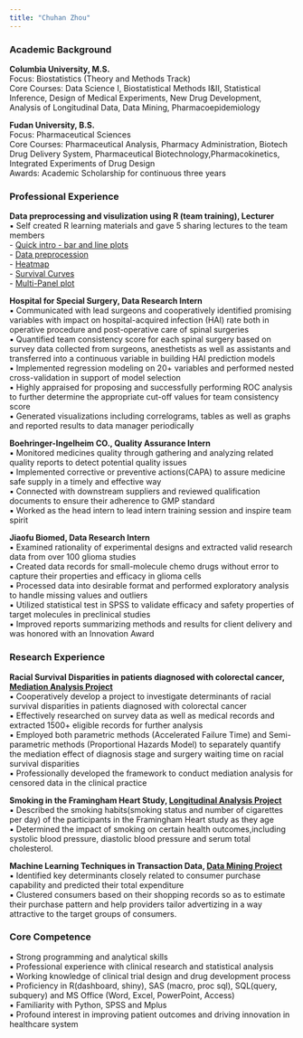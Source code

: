 ```yaml
---
title: "Chuhan Zhou"
---
```

<body style="background-image:url('off-white-bg.jpg');">

### Academic Background
**Columbia University, M.S.**   
Focus: Biostatistics (Theory and Methods Track)  
Core Courses: Data Science I, Biostatistical Methods I&II, Statistical Inference, Design of Medical Experiments, New Drug Development, Analysis of Longitudinal Data, Data Mining, Pharmacoepidemiology

**Fudan University, B.S.**      
Focus: Pharmaceutical Sciences  
Core Courses: Pharmaceutical Analysis, Pharmacy Administration, Biotech Drug Delivery System, Pharmaceutical Biotechnology,Pharmacokinetics, Integrated Experiments of Drug Design  
Awards: Academic Scholarship for continuous three years 

### Professional Experience 
**Data preprocessing and visulization using R (team training), Lecturer**   
 ▪ Self created R learning materials and gave 5 sharing lectures to the team members   
-  [Quick intro - bar and line plots](intro-to-R.html)  
-  [Data preprocession](data_preprocessing.html)  
-  [Heatmap](heatmap.html)   
-  [Survival Curves](survival.html)   
-  [Multi-Panel plot](complex.html)   

**Hospital for Special Surgery, Data Research Intern**     
 ▪ Communicated with lead surgeons and cooperatively identified promising variables with impact on hospital-acquired infection (HAI) rate both in operative procedure and post-operative care of spinal surgeries      
 ▪ Quantified team consistency score for each spinal surgery based on survey data collected from surgeons, anesthetists as well as assistants and transferred into a continuous variable in building HAI prediction models   
 ▪ Implemented regression modeling on 20+ variables and performed nested cross-validation in support of model selection   
 ▪ Highly appraised for proposing and successfully performing ROC analysis to further determine the appropriate cut-off values for team consistency score  
 ▪ Generated visualizations including correlograms, tables as well as graphs and reported results to data manager periodically    

**Boehringer-Ingelheim CO., Quality Assurance Intern**     
 ▪ Monitored medicines quality through gathering and analyzing related quality reports to detect potential quality issues     
 ▪ Implemented corrective or preventive actions(CAPA) to assure medicine safe supply in a timely and effective way   
 ▪ Connected with downstream suppliers and reviewed qualification documents to ensure their adherence to GMP standard    
 ▪ Worked as the head intern to lead intern training session and inspire team spirit

**Jiaofu Biomed, Data Research Intern**    
▪ Examined rationality of experimental designs and extracted valid research data from over 100 glioma studies  
▪ Created data records for small-molecule chemo drugs without error to capture their properties and efficacy in glioma cells   
▪ Processed data into desirable format and performed exploratory analysis to handle missing values and outliers  
▪ Utilized statistical test in SPSS to validate efficacy and safety properties of target molecules in preclinical studies   
▪ Improved reports summarizing methods and results for client delivery and was honored with an Innovation Award


### Research Experience  
**Racial Survival Disparities in patients diagnosed with colorectal cancer, [Mediation Analysis Project](project_pre.pdf)**     
▪ Cooperatively develop a project to investigate determinants of racial survival disparities in patients diagnosed with colorectal cancer      
▪ Effectively researched on survey data as well as medical records and extracted 1500+ eligible records for further analysis  
▪	Employed both parametric methods (Accelerated Failure Time) and Semi-parametric methods (Proportional Hazards Model) to separately quantify the mediation effect of diagnosis stage and surgery waiting time on racial survival disparities  
▪	Professionally developed the framework to conduct mediation analysis for censored data in the clinical practice  

**Smoking in the Framingham Heart Study, [Longitudinal Analysis Project](final_proj.html)**  
▪	Described the smoking habits(smoking status and number of cigarettes per day) of the participants in the Framingham Heart study as they age   
▪	Determined the impact of smoking on certain health outcomes,including systolic blood pressure, diastolic blood pressure and serum total cholesterol.  

**Machine Learning Techniques in Transaction Data, [Data Mining Project](final_project_cz2493.pdf)**    
▪ Identified key determinants closely related to consumer purchase capability and predicted their total expenditure   
▪ Clustered consumers based on their shopping records so as to estimate their purchase pattern and help providers tailor advertizing in a way attractive to the target groups of consumers.  

### Core Competence  
▪ Strong programming and analytical skills  
▪ Professional experience with clinical research and statistical analysis  
▪ Working knowledge of clinical trial design and drug development process  
▪ Proficiency in R(dashboard, shiny), SAS (macro, proc sql), SQL(query, subquery) and MS Office (Word, Excel, PowerPoint, Access)    
▪ Familiarity with Python, SPSS and Mplus  
▪ Profound interest in improving patient outcomes and driving innovation in healthcare system  
